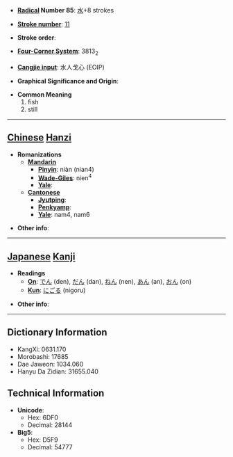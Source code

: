 * '''[[Wiktionary:Chinese radical index| Radical]] Number 85''': [[Wiktionary:Chinese radical index 水|水]]+8 strokes

* '''[[Wiktionary:Chinese total strokes index|Stroke number]]''': [[Wiktionary:Chinese total strokes index 11|11]]

* '''Stroke order''': 

* '''[[Wiktionary:Chinese four corner index|Four-Corner System]]''': 3813<sub>2</sub>

* '''[[Wiktionary:Chinese Cangjie index|Cangjie input]]''': 水人戈心 (EOIP)

* '''Graphical Significance and Origin''': 

* '''Common Meaning'''
*#fish
*# still


----

== [[Chinese]] [[Hanzi]] ==

* '''Romanizations'''
** '''[[Mandarin]]'''
*** '''[[Pinyin]]''': niàn (nian4)
*** '''[[Wade-Giles]]''': nien<sup>4</sup>
*** '''[[Yale]]''': 
** '''[[Cantonese]]'''
*** '''[[Jyutping]]''':
*** '''[[Penkyamp]]''': 
*** '''[[Yale]]''': nam4, nam6

* '''Other info''': 

----

== [[Japanese]] [[Kanji]] ==

* '''Readings'''
** '''[[On]]''': [[でん]] (den), [[だん]] (dan), [[ねん]] (nen), [[あん]] (an), [[おん]] (on)
** '''[[Kun]]''': [[にごる]] (nigoru)

* '''Other info''':  

----

== Dictionary Information ==

* KangXi: 0631.170
* Morobashi: 17685
* Dae Jaweon: 1034.060
* Hanyu Da Zidian: 31655.040

== Technical Information ==

* '''Unicode''':
** Hex: 6DF0
** Decimal: 28144
* '''Big5''':
** Hex: D5F9
** Decimal: 54777